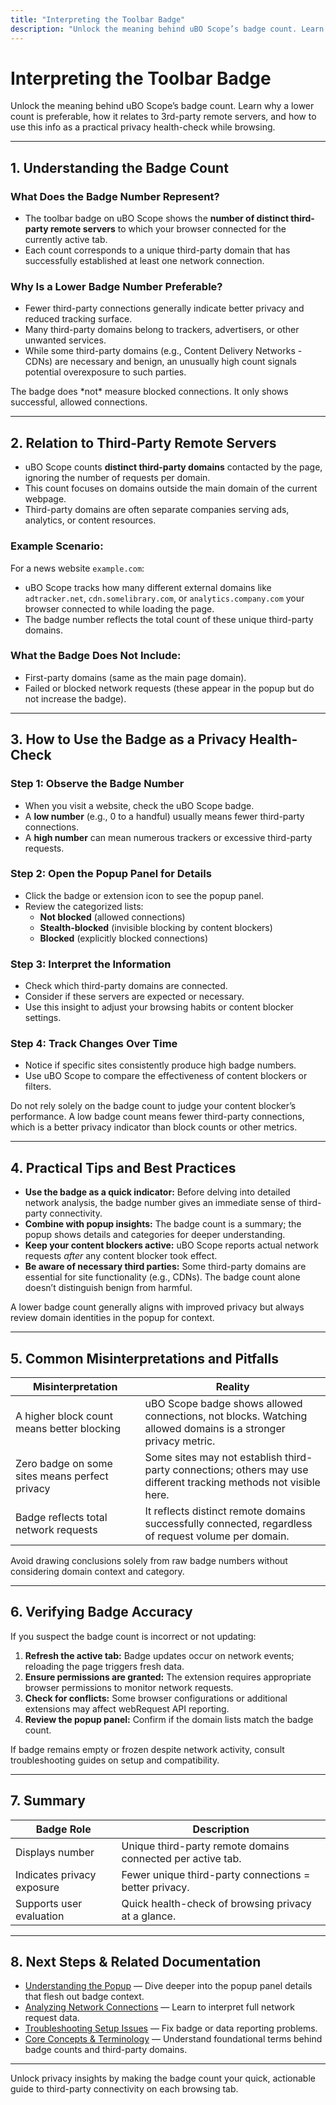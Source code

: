 ```yaml
---
title: "Interpreting the Toolbar Badge"
description: "Unlock the meaning behind uBO Scope’s badge count. Learn why a lower count is preferable, how it relates to 3rd-party remote servers, and how to use this info as a practical privacy health-check while browsing."
---
```


# Interpreting the Toolbar Badge

Unlock the meaning behind uBO Scope’s badge count. Learn why a lower count is preferable, how it relates to 3rd-party remote servers, and how to use this info as a practical privacy health-check while browsing.

---

## 1. Understanding the Badge Count

### What Does the Badge Number Represent?
- The toolbar badge on uBO Scope shows the **number of distinct third-party remote servers** to which your browser connected for the currently active tab.
- Each count corresponds to a unique third-party domain that has successfully established at least one network connection.

### Why Is a Lower Badge Number Preferable?
- Fewer third-party connections generally indicate better privacy and reduced tracking surface.
- Many third-party domains belong to trackers, advertisers, or other unwanted services.
- While some third-party domains (e.g., Content Delivery Networks - CDNs) are necessary and benign, an unusually high count signals potential overexposure to such parties.

<Info>
The badge does *not* measure blocked connections. It only shows successful, allowed connections.
</Info>

---

## 2. Relation to Third-Party Remote Servers

- uBO Scope counts **distinct third-party domains** contacted by the page, ignoring the number of requests per domain.
- This count focuses on domains outside the main domain of the current webpage.
- Third-party domains are often separate companies serving ads, analytics, or content resources.

### Example Scenario:
For a news website `example.com`:
- uBO Scope tracks how many different external domains like `adtracker.net`, `cdn.somelibrary.com`, or `analytics.company.com` your browser connected to while loading the page.
- The badge number reflects the total count of these unique third-party domains.

### What the Badge Does Not Include:
- First-party domains (same as the main page domain).
- Failed or blocked network requests (these appear in the popup but do not increase the badge).

---

## 3. How to Use the Badge as a Privacy Health-Check

### Step 1: Observe the Badge Number
- When you visit a website, check the uBO Scope badge.
- A **low number** (e.g., 0 to a handful) usually means fewer third-party connections.
- A **high number** can mean numerous trackers or excessive third-party requests.

### Step 2: Open the Popup Panel for Details
- Click the badge or extension icon to see the popup panel.
- Review the categorized lists:
  - **Not blocked** (allowed connections)
  - **Stealth-blocked** (invisible blocking by content blockers)
  - **Blocked** (explicitly blocked connections)

### Step 3: Interpret the Information
- Check which third-party domains are connected.
- Consider if these servers are expected or necessary.
- Use this insight to adjust your browsing habits or content blocker settings.

### Step 4: Track Changes Over Time
- Notice if specific sites consistently produce high badge numbers.
- Use uBO Scope to compare the effectiveness of content blockers or filters.

<Warning>
Do not rely solely on the badge count to judge your content blocker’s performance. A low badge count means fewer third-party connections, which is a better privacy indicator than block counts or other metrics.
</Warning>

---

## 4. Practical Tips and Best Practices

- **Use the badge as a quick indicator:** Before delving into detailed network analysis, the badge number gives an immediate sense of third-party connectivity.
- **Combine with popup insights:** The badge count is a summary; the popup shows details and categories for deeper understanding.
- **Keep your content blockers active:** uBO Scope reports actual network requests *after* any content blocker took effect.
- **Be aware of necessary third parties:** Some third-party domains are essential for site functionality (e.g., CDNs). The badge count alone doesn’t distinguish benign from harmful.

<Note>
A lower badge count generally aligns with improved privacy but always review domain identities in the popup for context.
</Note>

---

## 5. Common Misinterpretations and Pitfalls

| Misinterpretation                | Reality                                                                                                    |
|--------------------------------|------------------------------------------------------------------------------------------------------------|
| A higher block count means better blocking | uBO Scope badge shows allowed connections, not blocks. Watching allowed domains is a stronger privacy metric.|
| Zero badge on some sites means perfect privacy | Some sites may not establish third-party connections; others may use different tracking methods not visible here. |
| Badge reflects total network requests | It reflects distinct remote domains successfully connected, regardless of request volume per domain.            |

<Warning>
Avoid drawing conclusions solely from raw badge numbers without considering domain context and category.
</Warning>

---

## 6. Verifying Badge Accuracy

If you suspect the badge count is incorrect or not updating:

1. **Refresh the active tab:** Badge updates occur on network events; reloading the page triggers fresh data.
2. **Ensure permissions are granted:** The extension requires appropriate browser permissions to monitor network requests.
3. **Check for conflicts:** Some browser configurations or additional extensions may affect webRequest API reporting.
4. **Review the popup panel:** Confirm if the domain lists match the badge count.

<Tip>
If badge remains empty or frozen despite network activity, consult troubleshooting guides on setup and compatibility.
</Tip>

---

## 7. Summary

| Badge Role                          | Description                                            |
|-----------------------------------|--------------------------------------------------------|
| Displays number                   | Unique third-party remote domains connected per active tab.
| Indicates privacy exposure       | Fewer unique third-party connections = better privacy.
| Supports user evaluation         | Quick health-check of browsing privacy at a glance.

---

## 8. Next Steps & Related Documentation

- [Understanding the Popup](https://documentation_path/getting-started/first-steps-usage/interpreting-the-popup) — Dive deeper into the popup panel details that flesh out badge context.
- [Analyzing Network Connections](https://documentation_path/guides/using-insights/analyzing-connections) — Learn to interpret full network request data.
- [Troubleshooting Setup Issues](https://documentation_path/getting-started/first-steps-usage/troubleshooting-setup) — Fix badge or data reporting problems.
- [Core Concepts & Terminology](https://documentation_path/overview/introduction-key-concepts/core-concepts-terminology) — Understand foundational terms behind badge counts and third-party domains.

---

Unlock privacy insights by making the badge count your quick, actionable guide to third-party connectivity on each browsing tab.


